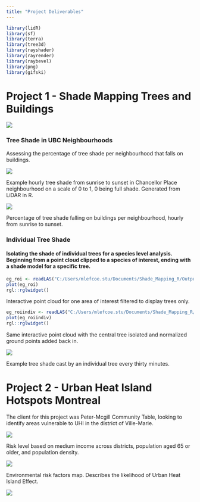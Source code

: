 ```yaml
---
title: "Project Deliverables"
---
```


```r
library(lidR)
library(sf)
library(terra)
library(tree3d)
library(rayshader)
library(rayrender)
library(raybevel)
library(png)
library(gifski)
```

# Project 1 - Shade Mapping Trees and Buildings

![](images/tree_render.png)

### Tree Shade in UBC Neighbourhoods

Assessing the percentage of tree shade per neighbourhood that falls on buildings.

::: {.content-visible when-format="html"}
![](https://media4.giphy.com/media/v1.Y2lkPTc5MGI3NjExMHhkc3kxb3VtdG5lcW9xYWVoaWFqbHc2MmhjdmxsdzJzZmVnc3FvZSZlcD12MV9pbnRlcm5hbF9naWZfYnlfaWQmY3Q9Zw/xaE3XXdeeLoLcssRe3/giphy.gif)

Example hourly tree shade from sunrise to sunset in Chancellor Place neighbourhood on a scale of 0 to 1, 0 being full shade. Generated from LiDAR in R.
:::

![](images/clipboard-2343170415.png)

Percentage of tree shade falling on buildings per neighbourhood, hourly from sunrise to sunset.

### Individual Tree Shade

#### Isolating the shade of individual trees for a species level analysis. Beginning from a point cloud clipped to a species of interest, ending with a shade model for a specific tree.

```r
eg_roi <- readLAS("C:/Users/mlefcoe.stu/Documents/Shade_Mapping_R/Outputs/eg_roi.las") 
plot(eg_roi)  
rgl::rglwidget()
```

Interactive point cloud for one area of interest filtered to display trees only.

```r
eg_roiindiv <- readLAS("C:/Users/mlefcoe.stu/Documents/Shade_Mapping_R/Outputs/eg_roi_indiv.las") 
plot(eg_roiindiv)  
rgl::rglwidget()
```

Same interactive point cloud with the central tree isolated and normalized ground points added back in.

![](https://media0.giphy.com/media/v1.Y2lkPTc5MGI3NjExNG41ZnI2bmt1Nmk5emV3bG1ydnVjdXEyeGxpaHA3bzc2bTVtb2hoZyZlcD12MV9pbnRlcm5hbF9naWZfYnlfaWQmY3Q9Zw/46gE1BJq280xJBrGsW/giphy.gif)

Example tree shade cast by an individual tree every thirty minutes.

# Project 2 - Urban Heat Island Hotspots Montreal

The client for this project was Peter-Mcgill Community Table, looking to identify areas vulnerable to UHI in the district of Ville-Marie.

![](images/clipboard-3181373758.png)

Risk level based on medium income across districts, population aged 65 or older, and population density.

![](images/clipboard-473975278.png)

Environmental risk factors map. Describes the likelihood of Urban Heat Island Effect.

![](images/clipboard-3391112033.png)

# 
